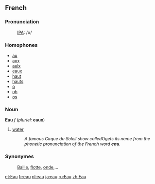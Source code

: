 ==French==
===Pronunciation===
:[[IPA]]: /o/
===Homophones===
*[[au]] 
*[[aux]] 
*[[aulx]]
*[[eaux]]
*[[haut]]
*[[hauts]]
*[[o]]
*[[oh]]
*[[os]]

===Noun===
'''Eau''' ''f'' (''pluriel:'' '''eaux''')

# [[water]]
#:''A famous Cirque du Soleil show called ''O'' gets its name from the phonetic pronunciation of the French word '''eau'''.''

===Synonymes===
:[[Baille]], [[flotte]], [[onde]],...

[[et:Eau]]
[[fr:eau]]
[[nl:eau]]
[[ja:eau]]
[[ru:Eau]]
[[zh:Eau]]